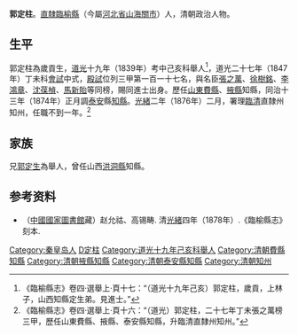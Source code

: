 '''郭定柱'''。[[直隸|直隸]][[臨榆縣|臨榆縣]]（今屬[[河北省|河北省]][[山海關市|山海關市]]）人，清朝政治人物。

==生平==
郭定柱為歲貢生，[[道光|道光]]十九年（1839年）考中己亥科舉人<ref>《臨榆縣志》卷四·選舉上·頁十七：“（道光十九年己亥）郭定柱，歲貢，上林子，山西知縣定生弟。見進士。”</ref>，道光二十七年（1847年）丁未科[[會試|會試]]中式，[[殿試|殿試]]位列三甲第一百一十七名，與名臣[[張之萬|張之萬]]、[[徐樹銘|徐樹銘]]、[[李鴻章|李鴻章]]、[[沈葆楨|沈葆楨]]、[[馬新貽|馬新貽]]等同榜，賜同進士出身。歷任[[山東|山東]][[費縣|費縣]]、[[掖縣|掖縣]]知縣，同治十三年（1874年）正月調[[泰安|泰安]]縣[[知縣|知縣]]。[[光緒|光緒]]二年（1876年）二月，署理[[臨清|臨清]]直隸州知州，任職不到一年。<ref>《臨榆縣志》卷四·選舉上·頁十六：“（道光）郭定柱，二十七年丁未張之萬榜三甲，歷任山東費縣、掖縣、泰安縣知縣，升臨清直隸州知州。”</ref>

== 家族 ==
兄[[郭定生|郭定生]]為舉人，曾任山西[[洪洞縣|洪洞縣]]知縣。

== 参考资料 ==
{{reflist}}

*（[[中國國家圖書館|中國國家圖書館]]藏）赵允祜、高锡畴. 清[[光緒|光緒]]四年（1878年）.《臨榆縣志》刻本.

{{道光二十七年丁未科殿試金榜}}

{{Authority control}}

{{DEFAULTSORT:Guo郭}}
[[Category:秦皇岛人|Category:秦皇岛人]]
[[Category:郭姓|D定柱]]
[[Category:道光十九年己亥科舉人|Category:道光十九年己亥科舉人]]
[[Category:清朝費縣知縣|Category:清朝費縣知縣]]
[[Category:清朝掖縣知縣|Category:清朝掖縣知縣]]
[[Category:清朝泰安縣知縣|Category:清朝泰安縣知縣]]
[[Category:清朝知州|Category:清朝知州]]


{{清朝人物小作品}}
